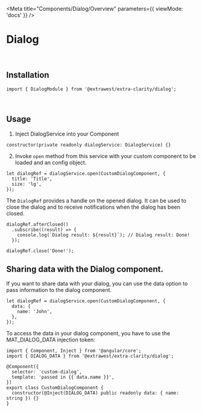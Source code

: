 

<Meta
  title="Components/Dialog/Overview"
  parameters={{
    viewMode: 'docs'
  }}
/>

# Dialog

<br/>

## Installation

`import { DialogModule } from '@extrawest/extra-clarity/dialog';`

<br/>

## Usage

1) Inject DialogService into your Component

`constructor(private readonly dialogService: DialogService) {}`

2) Invoke `open` method from this service with your custom component to be loaded and an config object.

```
let dialogRef = dialogService.open(CustomDialogComponent, {
  title: 'Title',
  size: 'lg',
});
```
The `DialogRef` provides a handle on the opened dialog. It can be used to close the dialog and to receive notifications when the dialog has been closed.

```
dialogRef.afterClosed()
  .subscribe((result) => {
    console.log(`Dialog result: ${result}`); // Dialog result: Done!
  });

dialogRef.close('Done!');
```

## Sharing data with the Dialog component.

If you want to share data with your dialog, you can use the data option to pass information to the dialog component.

```
let dialogRef = dialogService.open(CustomDialogComponent, {
  data: {
    name: 'John',
  },
});
```

To access the data in your dialog component, you have to use the MAT_DIALOG_DATA injection token:

```
import { Component, Inject } from '@angular/core';
import { DIALOG_DATA } from '@extrawest/extra-clarity/dialog';

@Component({
  selector: 'custom-dialog',
  template: 'passed in {{ data.name }}',
})
export class CustomDialogComponent {
  constructor(@Inject(DIALOG_DATA) public readonly data: { name: string }) {}
}
```



